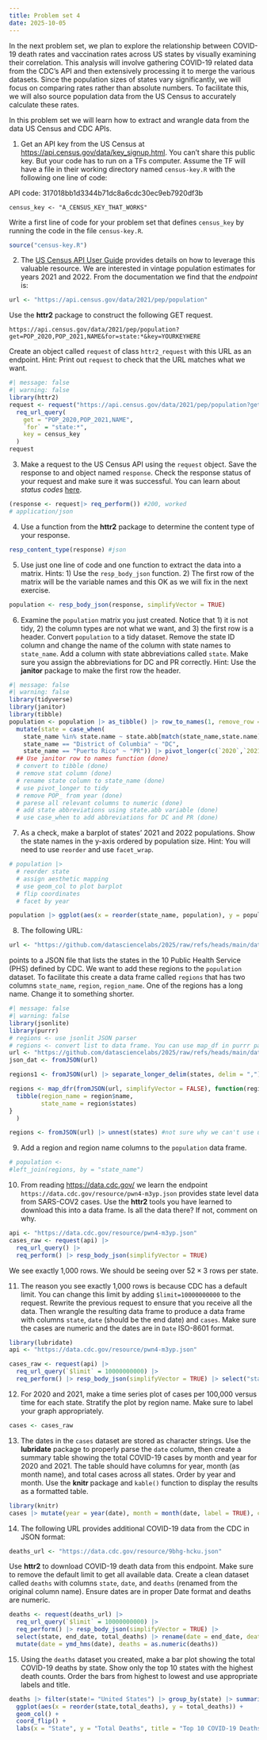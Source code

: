 ```yaml
---
title: Problem set 4
date: 2025-10-05
---
```


In the next problem set, we plan to explore the relationship between COVID-19 death rates and vaccination rates across US states by visually examining their correlation. This analysis will involve gathering COVID-19 related data from the CDC's API and then extensively processing it to merge the various datasets. Since the population sizes of states vary significantly, we will focus on comparing rates rather than absolute numbers. To facilitate this, we will also source population data from the US Census to accurately calculate these rates. 

In this problem set we will learn how to extract and wrangle data from the data US Census and CDC APIs.

1. Get an API key from the US Census at <https://api.census.gov/data/key_signup.html>. You can't share this public key. But your code has to run on a TFs computer. Assume the TF will have a file in their working directory named `census-key.R` with the following one line of code:

API code: 317018bb1d3344b71dc8a6cdc30ec9eb7920df3b

```
census_key <- "A_CENSUS_KEY_THAT_WORKS"
```

Write a first line of code for your problem set that defines `census_key` by running the code in the file `census-key.R`.

```r
source("census-key.R")
```

2. The [US Census API User Guide](https://www.census.gov/content/dam/Census/data/developers/api-user-guide/api-user-guide.pdf)
provides details on how to leverage this valuable resource. We are interested in vintage population estimates for years 2021 and 2022. From the documentation we find that the _endpoint_ is:


```r
url <- "https://api.census.gov/data/2021/pep/population"
```

Use the **httr2** package to construct the following GET request.

```
https://api.census.gov/data/2021/pep/population?get=POP_2020,POP_2021,NAME&for=state:*&key=YOURKEYHERE
```

Create an object called `request` of class `httr2_request` with this URL as an endpoint.
Hint: Print out `request` to check that the URL matches what we want.

```r
#| message: false
#| warning: false
library(httr2)
request <- request("https://api.census.gov/data/2021/pep/population?get=POP_2020,POP_2021,NAME&for=state:*&key=317018bb1d3344b71dc8a6cdc30ec9eb7920df3b") |>
  req_url_query(
    get = "POP_2020,POP_2021,NAME",
    `for` = "state:*",
    key = census_key
  )
request
```

3. Make a request to the US Census API using the `request` object. Save the response to and object named `response`. Check the response status of your request and make sure it was successful. You can learn about _status codes_ [here](https://en.wikipedia.org/wiki/List_of_HTTP_status_codes).


```r
(response <- request|> req_perform()) #200, worked
# application/json
```

4. Use a function from the **httr2** package to determine the content type of your response.

```r
resp_content_type(response) #json
```

5. Use just one line of code and one function to extract the data into a matrix. 
Hints: 1) Use the `resp_body_json` function. 2) The first row of the matrix will be the variable names and this OK as we will fix in the next exercise.

```r
population <- resp_body_json(response, simplifyVector = TRUE)
```

6. Examine the `population` matrix you just created. Notice that 1) it is not tidy, 2) the column types are not what we want, and 3) the first row is a header. Convert `population` to a tidy dataset. Remove the state ID column and change the name of the column with state names to `state_name`. Add a column with state abbreviations called `state`. Make sure you assign the abbreviations for DC and PR correctly. Hint: Use the **janitor** package to make the first row the header. 

```r
#| message: false
#| warning: false
library(tidyverse)
library(janitor)
library(tibble)
population <- population |> as_tibble() |> row_to_names(1, remove_row = TRUE, remove_rows_above = TRUE) |> rename(state_name = NAME, `2020` = POP_2020, `2021` = POP_2021) |> select(-4) |> arrange(state_name) |>  mutate(across(c("2020","2021"), as.numeric)) |> 
  mutate(state = case_when(
    state_name %in% state.name ~ state.abb[match(state_name,state.name)],
    state_name == "District of Columbia" ~ "DC",
    state_name == "Puerto Rico" ~ "PR")) |> pivot_longer(c(`2020`,`2021`), names_to = "year", values_to = "population")
  ## Use janitor row to names function (done)
  # convert to tibble (done)
  # remove stat column (done)
  # rename state column to state_name (done)
  # use pivot_longer to tidy
  # remove POP_ from year (done)
  # parese all relevant columns to numeric (done)
  # add state abbreviations using state.abb variable (done)
  # use case_when to add abbreviations for DC and PR (done)
```

7. As a check, make a barplot of states' 2021 and 2022 populations. Show the state names in the y-axis ordered by population size.  Hint: You will need to use `reorder` and use `facet_wrap`.

```r
# population |> 
  # reorder state
  # assign aesthetic mapping
  # use geom_col to plot barplot
  # flip coordinates
  # facet by year

population |> ggplot(aes(x = reorder(state_name, population), y = population)) + geom_col() + facet_wrap(~ year) + coord_flip() + labs(x = "Population", y = "State", title = "State populations by year") 
```


8. The following URL:

```r
url <- "https://github.com/datasciencelabs/2025/raw/refs/heads/main/data/regions.json"
```

points to a JSON file that lists the states in the 10 Public Health Service (PHS) defined by CDC. We want to add these regions to the `population` dataset. To facilitate this create a data frame called `regions` that has two columns `state_name`, `region`, `region_name`. One of the regions has a long name. Change it to something shorter.

```r
#| message: false
#| warning: false
library(jsonlite)
library(purrr)
# regions <- use jsonlit JSON parser 
# regions <- convert list to data frame. You can use map_df in purrr package 
url <- "https://github.com/datasciencelabs/2025/raw/refs/heads/main/data/regions.json"
json_dat <- fromJSON(url)

regions1 <- fromJSON(url) |> separate_longer_delim(states, delim = ",") #doesn't unnest the list

regions <- map_dfr(fromJSON(url, simplifyVector = FALSE), function(region){
  tibble(region_name = region$name,
         state_name = region$states)
}
  )

regions <- fromJSON(url) |> unnest(states) #not sure why we can't use unnest
```

9. Add a region and region name columns to the `population` data frame.

```r
# population <- 
#left_join(regions, by = "state_name")
```


10. From reading <https://data.cdc.gov/> we learn the endpoint `https://data.cdc.gov/resource/pwn4-m3yp.json` provides state level data from SARS-COV2 cases. Use the **httr2** tools you have learned to download this into a data frame. Is all the data there? If not, comment on why.


```r
api <- "https://data.cdc.gov/resource/pwn4-m3yp.json"
cases_raw <- request(api) |>
  req_url_query() |>
  req_perform() |> resp_body_json(simplifyVector = TRUE)
```

We see exactly 1,000 rows. We should be seeing over $52 \times 3$ rows per state.

11. The reason you see exactly 1,000 rows is because CDC has a default limit. You can change this limit by adding `$limit=10000000000` to the request. Rewrite the previous request to ensure that you receive all the data. Then wrangle the resulting data frame to produce a data frame with columns `state`, `date` (should be the end date) and `cases`. Make sure the cases are numeric and the dates are in `Date` ISO-8601 format.

```r
library(lubridate)
api <- "https://data.cdc.gov/resource/pwn4-m3yp.json"

cases_raw <- request(api) |>
  req_url_query(`$limit` = 10000000000) |>
  req_perform() |> resp_body_json(simplifyVector = TRUE) |> select("state", "end_date", "tot_cases") |> mutate(end_date = ymd_hms(end_date)) |> rename(cases = tot_cases, date = end_date)
```


12. For 2020 and 2021, make a time series plot of cases per 100,000 versus time for each state. Stratify the plot by region name. Make sure to label your graph appropriately. 

```r
cases <- cases_raw
```

13. The dates in the `cases` dataset are stored as character strings. Use the **lubridate** package to properly parse the `date` column, then create a summary table showing the total COVID-19 cases by month and year for 2020 and 2021. The table should have columns for year, month (as month name), and total cases across all states. Order by year and month. Use the **knitr** package and `kable()` function to display the results as a formatted table.

```r
library(knitr)
cases |> mutate(year = year(date), month = month(date, label = TRUE), cases = as.numeric(cases)) |> select(state, year, month, cases) |> filter(year == 2020 | year == 2021) |> group_by(year, month) |> summarize(total_cases = sum(cases,na.rm = TRUE)) |> kable(col.names = c("Year", "Month", "Total Cases"))
```

14. The following URL provides additional COVID-19 data from the CDC in JSON format:

```r
deaths_url <- "https://data.cdc.gov/resource/9bhg-hcku.json"
```

Use **httr2** to download COVID-19 death data from this endpoint. Make sure to remove the default limit to get all available data. Create a clean dataset called `deaths` with columns `state`, `date`, and `deaths` (renamed from the original column name). Ensure dates are in proper Date format and deaths are numeric.


```r
deaths <- request(deaths_url) |>
  req_url_query(`$limit` = 10000000000) |>
  req_perform() |> resp_body_json(simplifyVector = TRUE) |>
  select(state, end_date, total_deaths) |> rename(date = end_date, deaths = total_deaths) |>
  mutate(date = ymd_hms(date), deaths = as.numeric(deaths))
```

15. Using the `deaths` dataset you created, make a bar plot showing the total COVID-19 deaths by state. Show only the top 10 states with the highest death counts. Order the bars from highest to lowest and use appropriate labels and title.

```r
deaths |> filter(state!= "United States") |> group_by(state) |> summarize(total_deaths = sum(deaths, na.rm = TRUE)) |> arrange(desc(total_deaths)) |> slice_head(n=10) |> 
  ggplot(aes(x = reorder(state,total_deaths), y = total_deaths)) +
  geom_col() + 
  coord_flip() +
  labs(x = "State", y = "Total Deaths", title = "Top 10 COVID-19 Deaths by State")
```